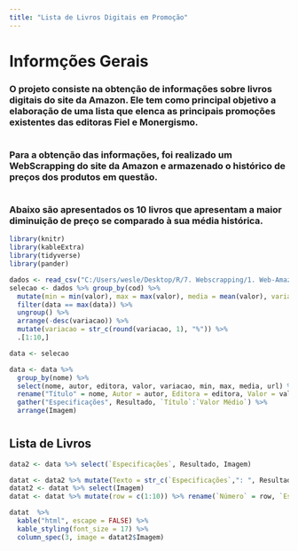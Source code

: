 ```yaml
---
title: "Lista de Livros Digitais em Promoção"
---
```

  
  
  
#
#
#
#
  
# Informções Gerais
  
### O projeto consiste na obtenção de informações sobre livros digitais do site da Amazon. Ele tem como principal objetivo a elaboração de uma lista que elenca as principais promoções existentes das editoras Fiel e Monergismo.  
#
### Para a obtenção das informações, foi realizado um WebScrapping do site da Amazon e armazenado o histórico de preços dos produtos em questão.  
#  
### Abaixo são apresentados os **10 livros** que apresentam a maior diminuição de preço se comparado à sua média histórica.

```r

library(knitr)
library(kableExtra)
library(tidyverse)
library(pander)

dados <- read_csv("C:/Users/wesle/Desktop/R/7. Webscrapping/1. Web-Amazon/dados.csv")
selecao <- dados %>% group_by(cod) %>%
  mutate(min = min(valor), max = max(valor), media = mean(valor), variacao = (valor/media - 1)*100) %>% 
  filter(data == max(data)) %>% 
  ungroup() %>% 
  arrange(-desc(variacao)) %>%
  mutate(variacao = str_c(round(variacao, 1), "%")) %>% 
  .[1:10,]


```

```r

data <- selecao

data <- data %>%
  group_by(nome) %>% 
  select(nome, autor, editora, valor, variacao, min, max, media, url) %>% 
  rename("Título" = nome, Autor = autor, Editora = editora, Valor = valor, "Variação" = variacao, "Valor Mínimo" = min, "Valor Máximo" = max, "Valor Médio" = media, Imagem = url) %>% 
  gather("Especificações", Resultado, `Título`:`Valor Médio`) %>% 
  arrange(Imagem)

```
#  
#   
## Lista de Livros

```r

data2 <- data %>% select(`Especificações`, Resultado, Imagem)

datat <- data2 %>% mutate(Texto = str_c(`Especificações`,": ", Resultado)) %>%  group_by(Imagem) %>% summarise(text = str_c(Texto, collapse = "<br><br>")) %>% mutate(lugar = "") 
datat2 <- datat %>% select(Imagem)
datat <- datat %>% mutate(row = c(1:10)) %>% rename(`Número` = row, `Especificações` = text, Figura = lugar) %>% select(`Número`, `Especificações`, Figura)

datat  %>%
  kable("html", escape = FALSE) %>% 
  kable_styling(font_size = 17) %>% 
  column_spec(3, image = datat2$Imagem)

```
